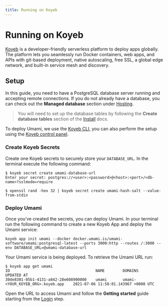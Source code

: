 ```yaml
---
title: Running on Koyeb
---
```


# Running on Koyeb

[Koyeb](https://www.koyeb.com) is a developer-friendly serverless platform to deploy apps globally. The platform lets you seamlessly run Docker containers, web apps, and APIs with git-based deployment, native autoscaling, free SSL, a global edge network, and built-in service mesh and discovery.

## Setup

In this guide, you need to have a PostgreSQL database server running and accepting remote connections. If you do not already have a database, you can check out the **Managed database** section under [Hosting](/docs/guides/hosting).

> You will need to set up the database tables by following the **Create database tables** section of the [Install](/docs/install) docs.

To deploy Umami, we use the [Koyeb CLI](https://github.com/koyeb/koyeb-cli), you can also perform the setup using the [Koyeb control panel](https://app.koyeb.com).

### Create Koyeb Secrets

Create one Koyeb secrets to securely store your `DATABASE_URL`. In the terminal execute the following command:

```shell
$ koyeb secret create umami-database-url
Enter your secret: postgres://<user>:<password>@<host>:<port>/<db-name>?sslmode=require

$ openssl rand -hex 32 | koyeb secret create umami-hash-salt --value-from-stdin
```

### Deploy Umami

Once you’ve created the secrets, you can deploy Umami. In your terminal run the following command to create a new Koyeb App and deploy the Umami service:

```shell
koyeb app init umami --docker docker.umami.is/umami-software/umami:postgresql-latest --ports 3000:http --routes /:3000 --env DATABASE_URL=@umami-database-url
```

Your Umami service is being deployed. To retrieve the Umami URL run:

```shell
$ koyeb app get umami
ID                                  	NAME     	DOMAINS                         	UPDATED AT
30de8301-05b1-4131-a842-28e608900000	umami   	umami-<YOUR_KOYEB_ORG>.koyeb.app	2021-07-06 11:58:01.143967 +0000 UTC
```

Open the URL to access Umami and follow the **Getting started** guide starting from the [Login](/docs/login) step.
